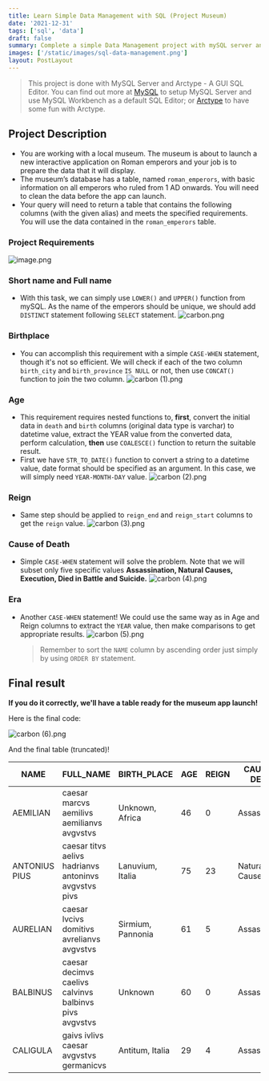 ```yaml
---
title: Learn Simple Data Management with SQL (Project Museum)
date: '2021-12-31'
tags: ['sql', 'data']
draft: false
summary: Complete a simple Data Management project with mySQL server and Arctype - a SQL Editor. This project was completed under DataCamp Data Analyst Certification.
images: ['/static/images/sql-data-management.png']
layout: PostLayout
---
```


> This project is done with MySQL Server and Arctype - A GUI SQL Editor. You can find out more at [MySQL](https://dev.mysql.com/downloads/mysql/) to setup MySQL Server and use MySQL Workbench as a default SQL Editor; or [Arctype](https://arctype.com/) to have some fun with Arctype.

<TOCInline toc={props.toc} exclude="Overview" toHeading={3} asDisclosure="true" />

## Project Description

- You are working with a local museum. The museum is about to launch a new interactive application on Roman emperors and your job is to prepare the data that it will display.
- The museum’s database has a table, named `roman_emperors`, with basic information on all emperors who ruled from 1 AD onwards. You will need to clean the data before the app can launch.
- Your query will need to return a table that contains the following columns (with the given alias) and meets the specified requirements. You will use the data contained in the `roman_emperors` table.

### Project Requirements

![image.png](https://cdn.hashnode.com/res/hashnode/image/upload/v1639042121396/i0L6VJdE2.png)

### Short name and Full name

- With this task, we can simply use `LOWER()` and `UPPER()` function from mySQL. As the name of the emperors should be unique, we should add `DISTINCT` statement following `SELECT` statement.
  ![carbon.png](https://cdn.hashnode.com/res/hashnode/image/upload/v1639042583109/pqoyRAVBC.png)

### Birthplace

- You can accomplish this requirement with a simple `CASE-WHEN` statement, though it's not so efficient. We will check if each of the two column `birth_city` and `birth_province` `IS NULL` or not, then use `CONCAT()` function to join the two column.
  ![carbon (1).png](https://cdn.hashnode.com/res/hashnode/image/upload/v1639044728229/4pbAk9bOD.png)

### Age

- This requirement requires nested functions to, **first**, convert the initial data in `death` and `birth` columns (original data type is varchar) to datetime value, extract the YEAR value from the converted data, perform calculation, **then** use `COALESCE()` function to return the suitable result.
- First we have `STR_TO_DATE()` function to convert a string to a datetime value, date format should be specified as an argument. In this case, we will simply need `YEAR-MONTH-DAY` value.
  ![carbon (2).png](https://cdn.hashnode.com/res/hashnode/image/upload/v1639044810382/ksfktJEmS.png)

### Reign

- Same step should be applied to `reign_end` and `reign_start` columns to get the `reign` value.
  ![carbon (3).png](https://cdn.hashnode.com/res/hashnode/image/upload/v1639045014236/2FwbA0dc1.png)

### Cause of Death

- Simple `CASE-WHEN` statement will solve the problem. Note that we will subset only five specific values **Assassination, Natural Causes, Execution, Died in Battle and Suicide.**
  ![carbon (4).png](https://cdn.hashnode.com/res/hashnode/image/upload/v1639045200881/7X6hoyDoK.png)

### Era

- Another `CASE-WHEN` statement! We could use the same way as in Age and Reign columns to extract the `YEAR` value, then make comparisons to get appropriate results.
  ![carbon (5).png](https://cdn.hashnode.com/res/hashnode/image/upload/v1639045373942/PWvzepfBI.png)
  > Remember to sort the `NAME` column by ascending order just simply by using `ORDER BY` statement.

## Final result

**If you do it correctly, we'll have a table ready for the museum app launch!**

Here is the final code:

![carbon (6).png](https://cdn.hashnode.com/res/hashnode/image/upload/v1639046069091/vq0vCvSj1.png)

And the final table (truncated)!

| NAME          | FULL_NAME                                              | BIRTH_PLACE       | AGE | REIGN | CAUSE OF DEATH | ERA        |
| ------------- | ------------------------------------------------------ | ----------------- | --- | ----- | -------------- | ---------- |
| AEMILIAN      | caesar marcvs aemilivs aemilianvs avgvstvs             | Unknown, Africa   | 46  | 0     | Assassination  | Principate |
| ANTONIUS PIUS | caesar titvs aelivs hadrianvs antoninvs avgvstvs pivs  | Lanuvium, Italia  | 75  | 23    | Natural Causes | Principate |
| AURELIAN      | caesar lvcivs domitivs avrelianvs avgvstvs             | Sirmium, Pannonia | 61  | 5     | Assassination  | Principate |
| BALBINUS      | caesar decimvs caelivs calvinvs balbinvs pivs avgvstvs | Unknown           | 60  | 0     | Assassination  | Principate |
| CALIGULA      | gaivs ivlivs caesar avgvstvs germanicvs                | Antitum, Italia   | 29  | 4     | Assassination  | Principate |
